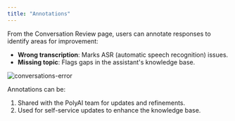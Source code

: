 ```yaml
---
title: "Annotations"
---
```


From the Conversation Review page, users can annotate responses to identify areas for improvement:
- **Wrong transcription**: Marks ASR (automatic speech recognition) issues.
- **Missing topic**: Flags gaps in the assistant's knowledge base.

![conversations-error](/images/conversations-wrong-transcription.png)

Annotations can be:
1. Shared with the PolyAI team for updates and refinements.
2. Used for self-service updates to enhance the knowledge base.